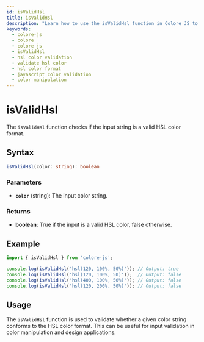 ```yaml
---
id: isValidHsl
title: isValidHsl
description: "Learn how to use the isValidHsl function in Colore JS to validate HSL color strings. This guide covers the syntax, parameters, examples, and practical applications for ensuring the validity of HSL colors in your projects."
keywords:
  - colore-js
  - colore
  - colore js
  - isValidHsl
  - hsl color validation
  - validate hsl color
  - hsl color format
  - javascript color validation
  - color manipulation
---
```



<StructuredData />

# isValidHsl

The `isValidHsl` function checks if the input string is a valid HSL color format.

## Syntax

```typescript
isValidHsl(color: string): boolean
```

### Parameters

- **`color`** (string): The input color string.

### Returns

- **boolean**: True if the input is a valid HSL color, false otherwise.

## Example

```typescript
import { isValidHsl } from 'colore-js';

console.log(isValidHsl('hsl(120, 100%, 50%)')); // Output: true
console.log(isValidHsl('hsl(120, 100%, 50)'));  // Output: false
console.log(isValidHsl('hsl(400, 100%, 50%)')); // Output: false
console.log(isValidHsl('hsl(120, 200%, 50%)')); // Output: false
```

## Usage

The `isValidHsl` function is used to validate whether a given color string conforms to the HSL color format. This can be useful for input validation in color manipulation and design applications.
